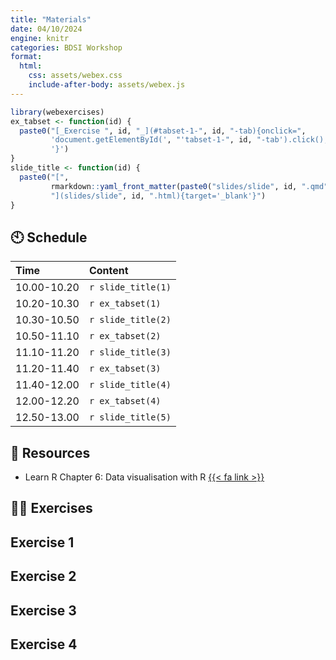 ```yaml
---
title: "Materials"
date: 04/10/2024
engine: knitr
categories: BDSI Workshop
format: 
  html:
    css: assets/webex.css
    include-after-body: assets/webex.js
---
```


```r
library(webexercises)
ex_tabset <- function(id) {
  paste0("[_Exercise ", id, "_](#tabset-1-", id, "-tab){onclick=",
         'document.getElementById(', "'tabset-1-", id, "-tab').click();",
         '}')
}
slide_title <- function(id) {
  paste0("[", 
         rmarkdown::yaml_front_matter(paste0("slides/slide", id, ".qmd"))$title,
         "](slides/slide", id, ".html){target='_blank'}")
}
```


## 🕙 Schedule


Time | Content 
:-----------|:-----------------|
10.00-10.20 | `r slide_title(1)` |     
10.20-10.30 | `r ex_tabset(1)` |     
10.30-10.50 | `r slide_title(2)`  |     
10.50-11.10 | `r ex_tabset(2)` |      
11.10-11.20 | `r slide_title(3)`  |     
11.20-11.40 | `r ex_tabset(3)` |     
11.40-12.00 | `r slide_title(4)`  |     
12.00-12.20 | `r ex_tabset(4)` |     
12.50-13.00 | `r slide_title(5)`  |      

## 📑 Resources

- Learn R Chapter 6: Data visualisation with R [{{< fa link >}}](https://learnr.numbat.space/chapter6){target="_blank"}

## 🏋️‍♀️ Exercises

::: panel-tabset

## Exercise 1


## Exercise 2


## Exercise 3

## Exercise 4

:::